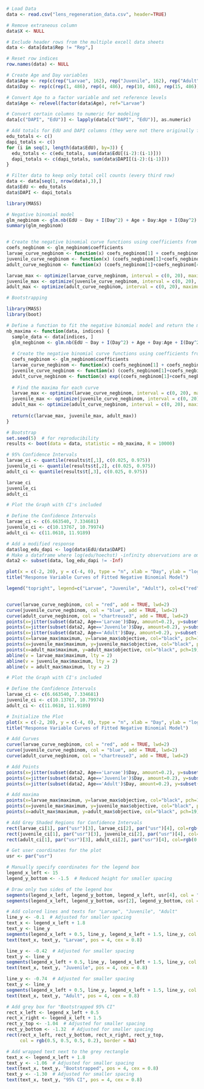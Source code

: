 
``` r
# Load Data
data <- read.csv("lens_regeneration_data.csv", header=TRUE)

# Remove extraneous column
data$X <- NULL  

# Exclude header rows from the multiple excell data sheets
data <- data[data$Rep != "Rep",]

# Reset row indices
row.names(data) <- NULL 

# Create Age and Day variables
data$Age <- rep(c(rep("Larvae", 162), rep("Juvenile", 162), rep("Adult", 162)), 4)
data$Day <- rep(c(rep(1, 486), rep(4, 486), rep(10, 486), rep(15, 486)))

# Convert Age to a factor variable and set reference levels
data$Age <- relevel(factor(data$Age), ref="Larvae")

# Convert certain columns to numeric for modeling
data[c("DAPI", "EdU")] <- lapply(data[c("DAPI", "EdU")], as.numeric)

# Add totals for EdU and DAPI columns (they were not there originally for some reason)
edu_totals <- c()
dapi_totals <- c()
for (i in seq(3, length(data$EdU), by=3)) {
  edu_totals <- c(edu_totals, sum(data$EdU[(i-2):(i-1)]))
  dapi_totals <- c(dapi_totals, sum(data$DAPI[(i-2):(i-1)]))
}

# Filter data to keep only total cell counts (every third row)
data <- data[seq(1, nrow(data),3),]
data$EdU <- edu_totals
data$DAPI <- dapi_totals
```


```r
library(MASS)

# Negative binomial model
glm_negbinom <- glm.nb(EdU ~ Day + I(Day^2) + Age + Day:Age + I(Day^2):Age + offset(log(DAPI)), data=data)
summary(glm_negbinom)


# Create the negative binomial curve functions using coefficients from the bootstrap sample
coefs_negbinom <- glm_negbinom$coefficients
larvae_curve_negbinom <- function(x) coefs_negbinom[1] + coefs_negbinom[2]*x + coefs_negbinom[3]*x^2
juvenile_curve_negbinom <- function(x) (coefs_negbinom[1]+coefs_negbinom[5]) + (coefs_negbinom[2]+coefs_negbinom[7])*x + (coefs_negbinom[3]+coefs_negbinom[9])*x^2
adult_curve_negbinom <- function(x) (coefs_negbinom[1]+coefs_negbinom[4]) + (coefs_negbinom[2]+coefs_negbinom[6])*x + (coefs_negbinom[3]+coefs_negbinom[8])*x^2

larvae_max <- optimize(larvae_curve_negbinom, interval = c(0, 20), maximum = TRUE)
juvenile_max <- optimize(juvenile_curve_negbinom, interval = c(0, 20), maximum = TRUE)
adult_max <- optimize(adult_curve_negbinom, interval = c(0, 20), maximum = TRUE)
```

``` r
# Bootstrapping

library(MASS)
library(boot)

# Define a function to fit the negative binomial model and return the maxima
nb_maxima <- function(data, indices) {
  sample_data <- data[indices, ]
  glm_negbinom <- glm.nb(EdU ~ Day + I(Day^2) + Age + Day:Age + I(Day^2):Age + offset(log(DAPI)), data=sample_data)
  
  # Create the negative binomial curve functions using coefficients from the bootstrap sample
  coefs_negbinom <- glm_negbinom$coefficients
  larvae_curve_negbinom <- function(x) coefs_negbinom[1] + coefs_negbinom[2]*x + coefs_negbinom[3]*x^2
  juvenile_curve_negbinom <- function(x) (coefs_negbinom[1]+coefs_negbinom[5]) + (coefs_negbinom[2]+coefs_negbinom[7])*x + (coefs_negbinom[3]+coefs_negbinom[9])*x^2
  adult_curve_negbinom <- function(x) exp((coefs_negbinom[1]+coefs_negbinom[4]) + (coefs_negbinom[2]+coefs_negbinom[6])*x + (coefs_negbinom[3]+coefs_negbinom[8])*x^2)
  
  # Find the maxima for each curve
  larvae_max <- optimize(larvae_curve_negbinom, interval = c(0, 20), maximum = TRUE)$maximum
  juvenile_max <- optimize(juvenile_curve_negbinom, interval = c(0, 20), maximum = TRUE)$maximum
  adult_max <- optimize(adult_curve_negbinom, interval = c(0, 20), maximum = TRUE)$maximum
  
  return(c(larvae_max, juvenile_max, adult_max))
}

# Bootstrap
set.seed(5)  # for reproducibility
results <- boot(data = data, statistic = nb_maxima, R = 10000)

# 95% Confidence Intervals
larvae_ci <- quantile(results$t[,1], c(0.025, 0.975))
juvenile_ci <- quantile(results$t[,2], c(0.025, 0.975))
adult_ci <- quantile(results$t[,3], c(0.025, 0.975))

larvae_ci
juvenile_ci
adult_ci
```
```r
# Plot the Graph with CI's included

# Define the Confidence Intervals
larvae_ci <- c(6.663540, 7.334681)
juvenile_ci <- c(10.13767, 10.79974)
adult_ci <- c(11.0610, 11.9189)

# Add a modified response
data$log_edu_dapi <- log(data$EdU/data$DAPI)
# Make a dataframe where log(edu/hoechst) -infinity observations are ommited
data2 <- subset(data, log_edu_dapi != -Inf)

plot(x = c(-2, 20), y = c(-4, 0), type = "n", xlab = "Day", ylab = "log(EdU+/DAPI)")
title("Response Variable Curves of Fitted Negative Binomial Model")

legend("topright", legend=c("Larvae", "Juvenile", "Adult"), col=c("red", "blue", "chartreuse3"), lwd=2)


curve(larvae_curve_negbinom, col = "red", add = TRUE, lwd=2)
curve(juvenile_curve_negbinom, col = "blue", add = TRUE, lwd=2)
curve(adult_curve_negbinom, col = "chartreuse3", add = TRUE, lwd=2)
points(x=jitter(subset(data2, Age=='Larvae')$Day, amount=0.2), y=subset(data2, Age=='Larvae')$log_edu_dapi, col="red")
points(x=jitter(subset(data2, Age=='Juvenile')$Day, amount=0.2), y=subset(data2, Age=='Juvenile')$log_edu_dapi, col="blue")
points(x=jitter(subset(data2, Age=='Adult')$Day, amount=0.2), y=subset(data2, Age=='Adult')$log_edu_dapi, col="chartreuse3", lwd=1)
points(x=larvae_max$maximum, y=larvae_max$objective, col="black", pch=19)
points(x=juvenile_max$maximum, y=juvenile_max$objective, col="black", pch=19)
points(x=adult_max$maximum, y=adult_max$objective, col="black", pch=19)
abline(v = larvae_max$maximum, lty = 2)
abline(v = juvenile_max$maximum, lty = 2)
abline(v = adult_max$maximum, lty = 2)

```
``` r
# Plot the Graph with CI's included

# Define the Confidence Intervals
larvae_ci <- c(6.663540, 7.334681)
juvenile_ci <- c(10.13767, 10.79974)
adult_ci <- c(11.0610, 11.9189)

# Initialize the Plot
plot(x = c(-2, 20), y = c(-4, 0), type = "n", xlab = "Day", ylab = "log(EdU+/DAPI)")
title("Response Variable Curves of Fitted Negative Binomial Model")

# Add Curves
curve(larvae_curve_negbinom, col = "red", add = TRUE, lwd=2)
curve(juvenile_curve_negbinom, col = "blue", add = TRUE, lwd=2)
curve(adult_curve_negbinom, col = "chartreuse3", add = TRUE, lwd=2)

# Add Points
points(x=jitter(subset(data2, Age=='Larvae')$Day, amount=0.2), y=subset(data2, Age=='Larvae')$log_edu_dapi, col="red")
points(x=jitter(subset(data2, Age=='Juvenile')$Day, amount=0.2), y=subset(data2, Age=='Juvenile')$log_edu_dapi, col="blue")
points(x=jitter(subset(data2, Age=='Adult')$Day, amount=0.2), y=subset(data2, Age=='Adult')$log_edu_dapi, col="chartreuse3", lwd=1)

# Add maxima
points(x=larvae_max$maximum, y=larvae_max$objective, col="black", pch=19)
points(x=juvenile_max$maximum, y=juvenile_max$objective, col="black", pch=19)
points(x=adult_max$maximum, y=adult_max$objective, col="black", pch=19)

# Add Grey Shaded Regions for Confidence Intervals
rect(larvae_ci[1], par("usr")[3], larvae_ci[2], par("usr")[4], col=rgb(0.5, 0.5, 0.5, 0.2), border=NA)
rect(juvenile_ci[1], par("usr")[3], juvenile_ci[2], par("usr")[4], col=rgb(0.5, 0.5, 0.5, 0.2), border=NA)
rect(adult_ci[1], par("usr")[3], adult_ci[2], par("usr")[4], col=rgb(0.5, 0.5, 0.5, 0.2), border=NA)

# Get user coordinates for the plot
usr <- par("usr")

# Manually specify coordinates for the legend box
legend_x_left <- 15
legend_y_bottom <- -1.5  # Reduced height for smaller spacing

# Draw only two sides of the legend box
segments(legend_x_left, legend_y_bottom, legend_x_left, usr[4], col = "black")
segments(legend_x_left, legend_y_bottom, usr[2], legend_y_bottom, col = "black")

# Add colored lines and texts for "Larvae", "Juvenile", "Adult"
line_y <- -0.1  # Adjusted for smaller spacing
text_x <- legend_x_left + 1.8
text_y <- line_y
segments(legend_x_left + 0.5, line_y, legend_x_left + 1.5, line_y, col = "red", lwd = 2)
text(text_x, text_y, "Larvae", pos = 4, cex = 0.8)

line_y <- -0.42  # Adjusted for smaller spacing
text_y <- line_y
segments(legend_x_left + 0.5, line_y, legend_x_left + 1.5, line_y, col = "blue", lwd = 2)
text(text_x, text_y, "Juvenile", pos = 4, cex = 0.8)

line_y <- -0.74  # Adjusted for smaller spacing
text_y <- line_y
segments(legend_x_left + 0.5, line_y, legend_x_left + 1.5, line_y, col = "chartreuse3", lwd = 2)
text(text_x, text_y, "Adult", pos = 4, cex = 0.8)

# Add grey box for "Bootstrapped 95% CI"
rect_x_left <- legend_x_left + 0.5
rect_x_right <- legend_x_left + 1.5
rect_y_top <- -1.04  # Adjusted for smaller spacing
rect_y_bottom <- -1.32  # Adjusted for smaller spacing
rect(rect_x_left, rect_y_bottom, rect_x_right, rect_y_top, 
     col = rgb(0.5, 0.5, 0.5, 0.2), border = NA)

# Add wrapped text next to the grey rectangle
text_x <- legend_x_left + 1.8
text_y <- -1.06  # Adjusted for smaller spacing
text(text_x, text_y, "Bootstrapped", pos = 4, cex = 0.8)
text_y <- -1.30  # Adjusted for smaller spacing
text(text_x, text_y, "95% CI", pos = 4, cex = 0.8)


```
